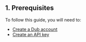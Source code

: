 ## 1. Prerequisites

To follow this guide, you will need to:

- [Create a Dub account](https://app.dub.co/login)
- [Create an API key](https://app.dub.co/settings/tokens)
